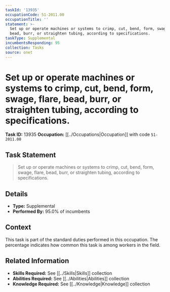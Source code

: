 ```yaml
---
taskId: '13935'
occupationCode: 51-2011.00
occupationTitle: ''
statement: >-
  Set up or operate machines or systems to crimp, cut, bend, form, swage, flare,
  bead, burr, or straighten tubing, according to specifications.
taskType: Supplemental
incumbentsResponding: 95
collection: Tasks
source: onet
---
```

# Set up or operate machines or systems to crimp, cut, bend, form, swage, flare, bead, burr, or straighten tubing, according to specifications.

**Task ID:** 13935
**Occupation:** [[../Occupations|Occupation]] with code `51-2011.00`

## Task Statement

> Set up or operate machines or systems to crimp, cut, bend, form, swage, flare, bead, burr, or straighten tubing, according to specifications.

## Details

- **Type:** Supplemental
- **Performed By:** 95.0% of incumbents

## Context

This task is part of the standard duties performed in this occupation. The percentage indicates how common this task is among workers in the field.

## Related Information

- **Skills Required:** See [[../Skills|Skills]] collection
- **Abilities Required:** See [[../Abilities|Abilities]] collection
- **Knowledge Required:** See [[../Knowledge|Knowledge]] collection
